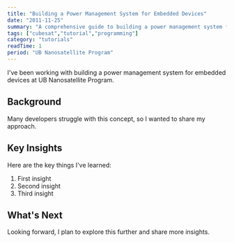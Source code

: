 ```yaml
---
title: "Building a Power Management System for Embedded Devices"
date: "2011-11-25"
summary: "A comprehensive guide to building a power management system for embedded devices. Learn the fundamentals and best practices."
tags: ["cubesat","tutorial","programming"]
category: "tutorials"
readTime: 1
period: "UB Nanosatellite Program"
---
```


I've been working with building a power management system for embedded devices at UB Nanosatellite Program.

## Background

Many developers struggle with this concept, so I wanted to share my approach.

## Key Insights

Here are the key things I've learned:

1. First insight
2. Second insight
3. Third insight

## What's Next

Looking forward, I plan to explore this further and share more insights.

